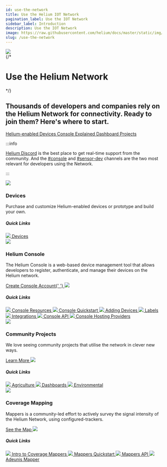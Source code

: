 ```yaml
---
id: use-the-network
title: Use the Helium IOT Network
pagination_label: Use the IOT Network
sidebar_label: Introduction
description: Use the IOT Network
image: https://raw.githubusercontent.com/helium/docs/master/static/img/link-image.png
slug: /use-the-network
---
```



<div class="container" style={{ padding: 0, marginBottom: 60 }}>
  <div class="row">
    <div class="col col--12">
      <div class="flex" style={{ border: 'none' }}>
        <img className="headericon" src={useBaseUrl('img/use-the-network/useheader.png')} />
        <div className="headertext">
          {/* <h1 style={{ marginTop: 0 }}>Use the Helium Network</h1> */}
          <h2 className="subtitle">
            Thousands of developers and companies rely on the Helium Network for connectivity. Ready
            to join them? Here's where to start.
          </h2>
          <div>
            <a href="/use-the-network/devices/ready-to-use/">
              <span class="badge badge--secondary">Helium-enabled Devices</span>
            </a>
            <a href="/use-the-network/console/quickstart">
              <span class="badge badge--secondary">Console Explained</span>
            </a>
            <a href="/use-the-network/community-projects#dashboards">
              <span class="badge badge--secondary">Dashboard Projects</span>
            </a>
          </div>
        </div>
      </div>
    </div>
  </div>
</div>

<div style={{padding: '0px 0 50px'}}>

:::info

[Helium Discord](https://discord.gg/helium) is the best place to get real-time support from the
community. And the [#console](discord://discord.com/channels/404106811252408320/730245319882965093)
and [#sensor-dev](discord://discord.com/channels/404106811252408320/730246602861838467) channels are
the two most relevant for developers using the Network.

:::

</div>

<div class="container" style={{ padding: 0 }}>
  <div class="row">
    <div class="col col--6" style={{ marginBottom: 100 }}>
      <img
        className="homeicon"
        style={{ maxWidth: 85 }}
        src={useBaseUrl('img/use-the-network/use1.svg')}
      />
      <h3>Devices</h3>
      <p className="podtext">
        Purchase and customize Helium-enabled devices or prototype and build your own.
      </p>
      <h5>Quick Links</h5>
      <a className="block" href="/use-the-network/devices/">
        <img className="docicon" src={useBaseUrl('img/icons/docicon.svg')} /> Devices
      </a>
    </div>
    <div class="col col--6 " style={{ marginBottom: 100 }}>
      <img
        className="homeicon"
        style={{ maxWidth: 85 }}
        src={useBaseUrl('img/use-the-network/use2.svg')}
      />
      <h3>Helium Console</h3>
      <p className="podtext">
        The Helium Console is a web-based device management tool that allows developers to register,
        authenticate, and manage their devices on the Helium network.
      </p>
      <a href="https://console.helium.com">
        Create Console Account{' '}
        <img className="quicklinkarrow" src={useBaseUrl('img/icons/linkarrow.svg')} />
      </a>
      <h5>Quick Links</h5>
      <a className="block" href="/use-the-network/console">
        <img className="docicon" src={useBaseUrl('img/icons/docicon.svg')} /> Console Resources
      </a>
      <a className="block" href="/use-the-network/console/quickstart">
        <img className="docicon" src={useBaseUrl('img/icons/docicon.svg')} /> Console Quickstart
      </a>
      <a className="block" href="/use-the-network/console/adding-devices">
        <img className="docicon" src={useBaseUrl('img/icons/docicon.svg')} /> Adding Devices
      </a>
      <a className="block" href="/use-the-network/console/labels">
        <img className="docicon" src={useBaseUrl('img/icons/docicon.svg')} /> Labels
      </a>
      <a className="block" href="/use-the-network/console/integrations">
        <img className="docicon" src={useBaseUrl('img/icons/docicon.svg')} /> Integrations
      </a>
      <a className="block" href="/use-the-network/console/api">
        <img className="docicon" src={useBaseUrl('img/icons/docicon.svg')} /> Console API
      </a>
      <a className="block" href="/use-the-network/console/hosting-providers">
        <img className="docicon" src={useBaseUrl('img/icons/docicon.svg')} /> Console Hosting
        Providers
      </a>
    </div>
    <div class="col col--6" style={{ marginBottom: 100 }}>
      <img
        className="homeicon"
        style={{ maxWidth: 85 }}
        src={useBaseUrl('img/use-the-network/use3.svg')}
      />
      <h3>Community Projects</h3>
      <p className="podtext">
        We love seeing community projects that utilise the network in clever new ways.
      </p>
      <a href="/use-the-network/community-projects">
        Learn More <img className="linkarrow" src={useBaseUrl('img/icons/linkarrow.svg')} />
      </a>
      <h5>Quick Links</h5>
      <a className="block" href="/use-the-network/community-projects#agricultural">
        <img className="docicon" src={useBaseUrl('img/icons/docicon.svg')} /> Agriculture
      </a>
      <a className="block" href="/use-the-network/community-projects#dashboards">
        <img className="docicon" src={useBaseUrl('img/icons/docicon.svg')} /> Dashboards
      </a>
      <a className="block" href="/use-the-network/community-projects#environmental">
        <img className="docicon" src={useBaseUrl('img/icons/docicon.svg')} /> Environmental
      </a>
    </div>
    <div class="col col--6" style={{ marginBottom: 100 }}>
      <img
        className="homeicon"
        style={{ maxWidth: 85 }}
        src={useBaseUrl('img/use-the-network/use4.svg')}
      />
      <h3>Coverage Mapping</h3>
      <p className="podtext">
        Mappers is a community-led effort to actively survey the signal intensity of the Helium
        Network, using configured-trackers.
      </p>
      <a href="https://mappers.helium.com">
        See the Map <img className="quicklinkarrow" src={useBaseUrl('img/icons/linkarrow.svg')} />
      </a>
      <h5>Quick Links</h5>
      <a className="block" href="/use-the-network/coverage-mapping">
        <img className="docicon" src={useBaseUrl('img/icons/docicon.svg')} /> Intro to Coverage
        Mappers
      </a>
      <a className="block" href="/use-the-network/coverage-mapping/mappers-quickstart">
        <img className="docicon" src={useBaseUrl('img/icons/docicon.svg')} /> Mappers Quickstart
      </a>
      <a className="block" href="/use-the-network/coverage-mapping/mappers-api">
        <img className="docicon" src={useBaseUrl('img/icons/docicon.svg')} /> Mappers API
      </a>
      <a className="block" href="/use-the-network/coverage-mapping/adeunis-mapper">
        <img className="docicon" src={useBaseUrl('img/icons/docicon.svg')} /> Adeunis Mapper
      </a>
    </div>
  </div>
</div>

